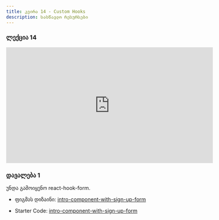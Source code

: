```yaml
---
title: კვირა 14 - Custom Hooks
description: სასწავლო რესურსები
---
```


### ლექცია 14
<iframe width="560" height="315" src="https://www.youtube.com/embed/tR7QjtJfZzA?si=mNp2SAd3yE4nHmRU" title="YouTube video player" frameBorder="0" allow="accelerometer; autoplay; clipboard-write; encrypted-media; gyroscope; picture-in-picture; web-share" allowFullScreen></iframe>

### დავალება 1

უნდა გამოიყენო react-hook-form.
- ფიგმას დიზაინი: [intro-component-with-sign-up-form](https://www.figma.com/file/zpZb32QRHlO7iXDLikmQdz/intro-component-with-sign-up-form?type=design&mode=design)

- Starter Code: [intro-component-with-sign-up-form](/zip-files/intro-component-with-sign-up-form-master.zip)
